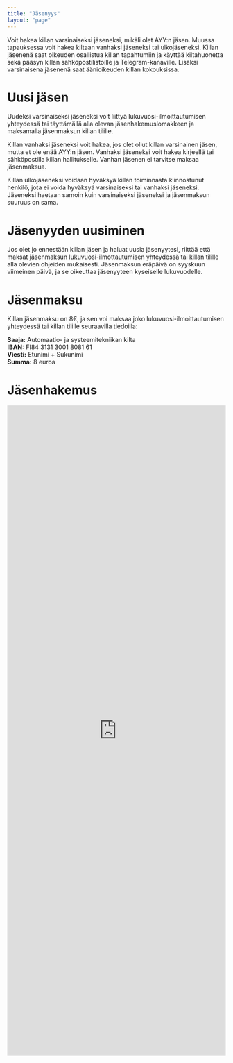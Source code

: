 ```yaml
---
title: "Jäsenyys"
layout: "page"
---
```


Voit hakea killan varsinaiseksi jäseneksi, mikäli olet AYY:n jäsen. Muussa tapauksessa voit hakea kiltaan vanhaksi jäseneksi tai ulkojäseneksi. Killan jäsenenä saat oikeuden osallistua killan tapahtumiin ja käyttää kiltahuonetta sekä pääsyn killan sähköpostilistoille ja Telegram-kanaville. Lisäksi varsinaisena jäsenenä saat äänioikeuden killan kokouksissa.

# Uusi jäsen

Uudeksi varsinaiseksi jäseneksi voit liittyä lukuvuosi-ilmoittautumisen yhteydessä tai täyttämällä alla olevan jäsenhakemuslomakkeen ja maksamalla jäsenmaksun killan tilille. 

Killan vanhaksi jäseneksi voit hakea, jos olet ollut killan varsinainen jäsen, mutta et ole enää AYY:n jäsen. Vanhaksi jäseneksi voit hakea kirjeellä tai sähköpostilla killan hallitukselle. Vanhan jäsenen ei tarvitse maksaa jäsenmaksua.

Killan ulkojäseneksi voidaan hyväksyä killan toiminnasta kiinnostunut henkilö, jota ei voida hyväksyä varsinaiseksi tai vanhaksi jäseneksi. Jäseneksi haetaan samoin kuin varsinaiseksi jäseneksi ja jäsenmaksun suuruus on sama.

# Jäsenyyden uusiminen

Jos olet jo ennestään killan jäsen ja haluat uusia jäsenyytesi, riittää että maksat jäsenmaksun lukuvuosi-ilmottautumisen yhteydessä tai killan tilille alla olevien ohjeiden mukaisesti. Jäsenmaksun eräpäivä on syyskuun viimeinen päivä, ja se oikeuttaa jäsenyyteen kyseiselle lukuvuodelle.

# Jäsenmaksu

Killan jäsenmaksu on 8€, ja sen voi maksaa joko lukuvuosi-ilmoittautumisen yhteydessä tai killan tilille seuraavilla tiedoilla:

**Saaja:** Automaatio- ja systeemitekniikan kilta  
**IBAN:** FI84 3131 3001 8081 61  
**Viesti:** Etunimi + Sukunimi  
**Summa:** 8 euroa  

# Jäsenhakemus

<iframe src="https://docs.google.com/forms/d/e/1FAIpQLSfTRrDzSNKXDLqmvuQp7EJswBgpeBMrvCPGqnI6P2Jl6IjQHA/viewform?embedded=true" width="100%" height="1500" frameBorder="0" marginHeight="0" marginWidth="0">Ladataan...</iframe>
